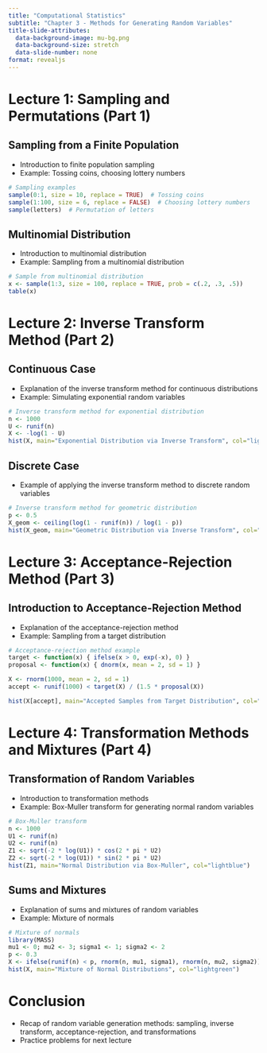 ```yaml
---
title: "Computational Statistics"
subtitle: "Chapter 3 - Methods for Generating Random Variables"
title-slide-attributes:
  data-background-image: mu-bg.png
  data-background-size: stretch
  data-slide-number: none
format: revealjs
---
```


# Lecture 1: Sampling and Permutations (Part 1)

## Sampling from a Finite Population

-   Introduction to finite population sampling
-   Example: Tossing coins, choosing lottery numbers

```r
# Sampling examples
sample(0:1, size = 10, replace = TRUE)  # Tossing coins
sample(1:100, size = 6, replace = FALSE)  # Choosing lottery numbers
sample(letters)  # Permutation of letters
```

## Multinomial Distribution

-   Introduction to multinomial distribution
-   Example: Sampling from a multinomial distribution

```r
# Sample from multinomial distribution
x <- sample(1:3, size = 100, replace = TRUE, prob = c(.2, .3, .5))
table(x)
```

# Lecture 2: Inverse Transform Method (Part 2)

## Continuous Case

-   Explanation of the inverse transform method for continuous distributions
-   Example: Simulating exponential random variables

```r
# Inverse transform method for exponential distribution
n <- 1000
U <- runif(n)
X <- -log(1 - U)
hist(X, main="Exponential Distribution via Inverse Transform", col="lightblue")
```

## Discrete Case

-   Example of applying the inverse transform method to discrete random variables

```r
# Inverse transform method for geometric distribution
p <- 0.5
X_geom <- ceiling(log(1 - runif(n)) / log(1 - p))
hist(X_geom, main="Geometric Distribution via Inverse Transform", col="lightgreen")
```

# Lecture 3: Acceptance-Rejection Method (Part 3)

## Introduction to Acceptance-Rejection Method

-   Explanation of the acceptance-rejection method
-   Example: Sampling from a target distribution

```r
# Acceptance-rejection method example
target <- function(x) { ifelse(x > 0, exp(-x), 0) }
proposal <- function(x) { dnorm(x, mean = 2, sd = 1) }

X <- rnorm(1000, mean = 2, sd = 1)
accept <- runif(1000) < target(X) / (1.5 * proposal(X))

hist(X[accept], main="Accepted Samples from Target Distribution", col="lightcoral")
```

# Lecture 4: Transformation Methods and Mixtures (Part 4)

## Transformation of Random Variables

-   Introduction to transformation methods
-   Example: Box-Muller transform for generating normal random variables

```r
# Box-Muller transform
n <- 1000
U1 <- runif(n)
U2 <- runif(n)
Z1 <- sqrt(-2 * log(U1)) * cos(2 * pi * U2)
Z2 <- sqrt(-2 * log(U1)) * sin(2 * pi * U2)
hist(Z1, main="Normal Distribution via Box-Muller", col="lightblue")
```

## Sums and Mixtures

-   Explanation of sums and mixtures of random variables
-   Example: Mixture of normals

```r
# Mixture of normals
library(MASS)
mu1 <- 0; mu2 <- 3; sigma1 <- 1; sigma2 <- 2
p <- 0.3
X <- ifelse(runif(n) < p, rnorm(n, mu1, sigma1), rnorm(n, mu2, sigma2))
hist(X, main="Mixture of Normal Distributions", col="lightgreen")
```

# Conclusion

-   Recap of random variable generation methods: sampling, inverse transform, acceptance-rejection, and transformations
-   Practice problems for next lecture
